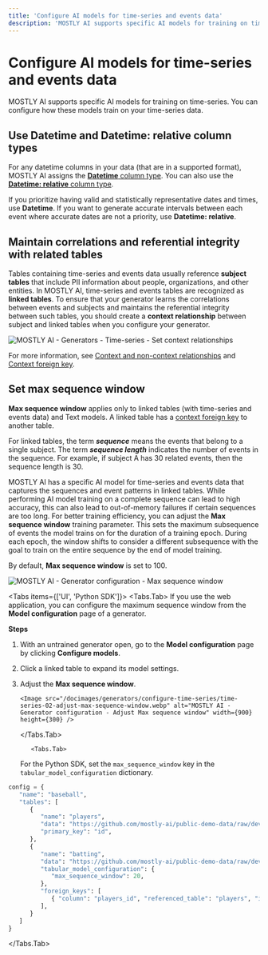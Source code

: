 ```yaml
---
title: 'Configure AI models for time-series and events data'
description: 'MOSTLY AI supports specific AI models for training on time-series. You can configure how these models train on your time-series data.'
---
```



# Configure AI models for time-series and events data

MOSTLY AI supports specific AI models for training on time-series. You can configure how these models train on your time-series data.

## Use Datetime and Datetime: relative column types

For any datetime columns in your data (that are in a supported format), MOSTLY AI assigns the [**Datetime** column type](/generators/configure/set-encoding-types#datetime). You can also use the [**Datetime: relative** column type](/generators/configure/set-encoding-types#datetime-relative).

If you prioritize having valid and statistically representative dates and times, use **Datetime**. If you want to generate accurate intervals between each event where accurate dates are not a priority, use **Datetime: relative**.

## Maintain correlations and referential integrity with related tables

Tables containing time-series and events data usually reference **subject tables** that include PII information about people, organizations, and other entities. In MOSTLY AI, time-series and events tables are recognized as **linked tables**. To ensure that your generator learns the correlations between events and subjects and maintains the referential integrity between such tables, you should create a **context relationship** between subject and linked tables when you configure your generator.

<Image src="/docimages/generators/configure-time-series/time-series-01-set-context-relationships.webp" alt="MOSTLY AI - Generators - Time-series - Set context relationships" width={800} height={150} />

For more information, see [Context and non-context relationships](/generators/configure/set-table-relationships/multi-table#context-and-non-context-relationships) and [Context foreign key](/generators/configure/set-table-relationships#context-foreign-key).

## Set max sequence window

**Max sequence window** applies only to linked tables (with time-series and events data) and Text models. A linked table has a [context foreign key](/generators/configure/set-table-relationships#context-foreign-key) to another table.

For linked tables, the term **_sequence_** means the events that belong to a single subject. The term **_sequence length_** indicates the number of events in the sequence. For example, if subject A has 30 related events, then the sequence length is 30.

MOSTLY AI has a specific AI model for time-series and events data that captures the sequences and event patterns in linked tables. While performing AI model training on a complete sequence can lead to high accuracy, this can also lead to out-of-memory failures if certain sequences are too long. For better training efficiency, you can adjust the **Max sequence window** training parameter. This sets the maximum subsequence of events the model trains on for the duration of a training epoch. During each epoch, the window shifts to consider a different subsequence with the goal to train on the entire sequence by the end of model training.

By default, **Max sequence window** is set to 100.

<Image src="/docimages/generators/configure-time-series/max-sequence-window.svg" alt="MOSTLY AI - Generator configuration - Max sequence window" width={900} height={300} />

<Tabs items={['UI', 'Python SDK']}>
<Tabs.Tab>
If you use the web application, you can configure the maximum sequence window from the **Model configuration** page of a generator.

**Steps**

1.  With an untrained generator open, go to the **Model configuration** page by clicking **Configure models**.
2.  Click a linked table to expand its model settings.
3.  Adjust the **Max sequence window**.

        <Image src="/docimages/generators/configure-time-series/time-series-02-adjust-max-sequence-window.webp" alt="MOSTLY AI - Generator configuration - Adjust Max sequence window" width={900} height={300} />

    </Tabs.Tab>

           <Tabs.Tab>

    For the Python SDK, set the `max_sequence_window` key in the `tabular_model_configuration` dictionary.

```python filename="python" copy {13}
config = {
   "name": "baseball",
   "tables": [
      {
         "name": "players",
         "data": "https://github.com/mostly-ai/public-demo-data/raw/dev/baseball/players.csv.gz",
         "primary_key": "id",
      },
      {
         "name": "batting",
         "data": "https://github.com/mostly-ai/public-demo-data/raw/dev/baseball/batting.csv.gz",
         "tabular_model_configuration": {
            "max_sequence_window": 20,
         },
         "foreign_keys": [
            { "column": "players_id", "referenced_table": "players", "is_context": True }
         ],
      }
   ]
}
```

</Tabs.Tab>
</Tabs>
